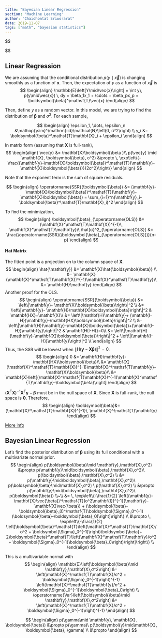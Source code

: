 ```yaml
---
title: "Bayesian Linear Regression"
section: "Machine Learning"
author: "Chaichontat Sriworarat"
date: 2019-11-07
tags: ["math", "bayesian statistics"]
---
```


$$
\newcommand{\pp}[1]{\left(#1\right)}
\newcommand{\bk}[1]{\left[#1\right]}
\newcommand{\bs}[1]{\boldsymbol{#1}}
\newcommand{\on}[1]{\operatorname{#1}}
\newcommand{\expb}[1]{\, \exp\left\{#1\right\}}
\newcommand{\mb}[1]{\mathbf{#1}}
\newcommand{\summ}{\sum_{i=1}^n}
\newcommand{\xdots}{x_1, \dots, x_n}
\newcommand{\T}{\mathsf{T}}
\newcommand{\bx}{\mathbf{x}}
\newcommand{\normal}[1]{\mathcal{N}\left(#1\right)}
\newcommand{\real}{\mathbb{R}}
\newcommand{\Pr}[1]{\mathrm{Pr} \left(#1\right)}
\newcommand{\abs}[1]{\left|#1\right|}
\newcommand{\norm}[1]{\left\|#1\right\|}
\newcommand{\E}[1]{\mathbb{E}\left[#1\right]}
\newcommand{\Var}[1]{\operatorname{Var}\left[#1\right]}
\newcommand{\iid}{\mathop{\sim}^\mathrm{iid}}
\newcommand{\yvec}{\mathbf{y}}
\newcommand{\xvec}{\vec{x}}
\newcommand{\bvec}{\boldsymbol{\beta}}
\newcommand{\bX}{\mathbf{X}}
\newcommand{\inv}[1]{\frac{1}{#1}}

$$

## Linear Regression
We are assuming that the conditional distribution $p(y\mid \xvec)$ is changing smoothly as a function of $\bs x$. Then, the expectation of $y$ as a function of $\xvec$ is
$$
\begin{align}
  \E{Y\mid\xvec} = \int y\, p(y\mid\xvec) \, dy = \beta_1x_1 + \cdots + \beta_px_p = \bs{\beta}^\T \xvec
\end{align}
$$

Then, define $y$ as a random vector. In this model, we are trying to find the distribution of $\bvec$ and $σ^2$. For each sample,

$$
\begin{align}
  \epsilon_1, \dots, \epsilon_n &\iid \normal{0, σ^2} \\
  y_i &= \bs{\beta}^\T \bX_i + \epsilon_i
\end{align}
$$

In matrix form (assuming that $\bX$ is full-rank),
$$
\begin{align}
  \vec{y} &= \bX \bs \beta \\
  p(\vec{y} \mid  \mb{X}, \bs \beta, σ^2) &\propto \expb{-\frac{(\yvec-\bX\bs{\beta})^\T (\yvec-\bX\bs{\beta})}{2σ^2}}
\end{align}
$$

Note that the exponent term is the sum of square residuals.

$$
\begin{align}
  \on{SSR}(\bvec) &= (\yvec-\bX\bs{\beta})^\T (\yvec-\bX\bs{\beta}) = \summ (\yvec_i-\bvec^\T \bX_i)^2
\end{align}
$$

To find the minimization,
$$
\begin{align}
  \bvec_{\on{OLS}} &= (\mb{X}^\T\mb{X})^{-1}\, \mb{X}^\T\yvec \\
  \hat{σ}^2_{\on{OLS}} &= \frac{\on{SSR}(\bvec_{\on{OLS}})}{n-p}
\end{align}
$$

#### Hat Matrix
The fitted point is a projection on to the column space of $\bX$.
$$
\begin{align}
  \hat{\yvec} &= \bX \hat{\bvec} \\
  &= \bX(\mb{X}^\T\mb{X})^{-1}\mb{X}^\T\yvec \\
  &= \mb{H}\yvec
\end{align}
$$
Another proof for the OLS.
$$
\begin{align}
  \on{SSR}(\bvec) &= \norm{\yvec - \bX \bvec}^2 \\
  &= \norm{\yvec - \mb{H}\bX \bvec}^2 & \mb{HX}=\bX\\
  &= \norm{\mb{H}\yvec + (\mb{I-H})\yvec-\mb{HX}\bvec}^2 \\
  &= \norm{\mb{H}(\yvec-\bX\bvec)+(\mb{I-H})\yvec}^2 & \mb{H(I-H)}=0\\
  &= \norm{\mb{H}(\yvec-\bX\bvec)}^2 + \norm{(\mb{I-H})\yvec}^2 \\
\end{align}
$$
Thus, the SSR will be lowest when $\norm{\mb{H}(\yvec-\bX\bvec)}^2=0$.
$$
\begin{align}
  0 &= \mb{H}\yvec-\mb{HX}\bvec \\
  &= \bX(\mb{X}^\T\mb{X})^{-1}\mb{X}^\T\yvec-\bX\bvec \\
  &= \bX\bk{(\mb{X}^\T\mb{X})^{-1}\mb{X}^\T\yvec-\bvec}
\end{align}
$$

$(\mb{X}^\T\mb{X})^{-1}\mb{X}^\T\yvec-\bvec$ must be in the null space of $\bX$. Since $\bX$ is full-rank, the null space is $\bs{0}$. Therefore,
$$
\begin{align}
  \bvec &= (\mb{X}^\T\mb{X})^{-1}\, \mb{X}^\T\yvec
\end{align}
$$

[More info](https://web.stanford.edu/~mrosenfe/soc_meth_proj3/matrix_OLS_NYU_notes.pdf)


## Bayesian Linear Regression
Let's find the posterior distribution of $\bvec$ using its full conditional with a multivariate normal prior.
$$
\begin{align}
  p(\bvec\mid \yvec,\bX,σ^2) &\propto p(\yvec\mid\bvec,\bX,σ^2)\ p(\bvec,\bX,σ^2) \\
  &= p(\yvec\mid\bvec,\bX,σ^2)\ p(\bvec\mid\bX,σ^2) \ p(\bX,σ^2) \\
  &\propto p(\yvec\mid\bvec,\bX,σ^2)\ p(\bvec) \\~\\
  &= \expb{-\inv{2} \bk{(\yvec-\bX\vec{\beta})^\T (σ^2\mb{I})^{-1}(\yvec-\bX\vec{\beta}) + (\bvec-\bvec_0)^\T\bs{\Sigma}_0^{-1}(\bvec-\bvec_0)}} \\
  &\propto \expb{-\inv{2} \bk{\bvec^\T \pp{\bX^\T\bX/σ^2 + \bs{\Sigma}_0^{-1}}\bvec + 2\bvec^\T\pp{\bX^\T\yvec/σ^2 + \bs{\Sigma}_0^{-1}\bvec_0}}} \\
\end{align}
$$

This is a multivariable normal with
$$
\begin{align}
  \E{\bvec\mid \yvec,\bX,σ^2} &= \pp{\bX^\T\bX/σ^2 + \bs{\Sigma}_0^{-1}}^{-1} \pp{\bX^\T\yvec/σ^2 + \bs{\Sigma}_0^{-1}\bvec_0} \\
  \Var{\bvec\mid \yvec,\bX,σ^2} &= \pp{\bX^\T\bX/σ^2 + \bs{\Sigma}_0^{-1}}^{-1}
\end{align}
$$

$$
\begin{align}
  p(\gamma\mid \mb{y}, \mb{X}, \bs{\beta}) &\propto p(\gamma)\ p(\bs{y}\mid\bX, \bs{\beta}, \gamma) \\
  &\propto
\end{align}
$$
